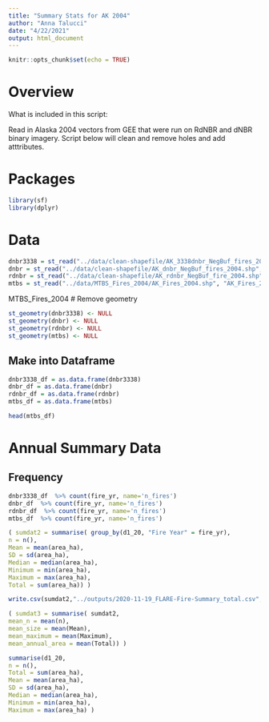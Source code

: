 ```yaml
---
title: "Summary Stats for AK 2004"
author: "Anna Talucci"
date: "4/22/2021"
output: html_document
---
```


```r
knitr::opts_chunk$set(echo = TRUE)
```


# Overview

What is included in this script:

Read in Alaska 2004 vectors from GEE that were run on RdNBR and dNBR binary imagery. Script below will clean and remove holes and add atttributes.


# Packages

```r

library(sf)
library(dplyr)

```


# Data

```r
dnbr3338 = st_read("../data/clean-shapefile/AK_3338dnbr_NegBuf_fires_2004.shp", "AK_3338dnbr_NegBuf_fires_2004")
dnbr = st_read("../data/clean-shapefile/AK_dnbr_NegBuf_fires_2004.shp", "AK_dnbr_NegBuf_fires_2004")
rdnbr = st_read("../data/clean-shapefile/AK_rdnbr_NegBuf_fire_2004.shp", "AK_rdnbr_NegBuf_fire_2004")
mtbs = st_read("../data/MTBS_Fires_2004/AK_Fires_2004.shp", "AK_Fires_2004")
```
MTBS_Fires_2004
# Remove geometry

```r
st_geometry(dnbr3338) <- NULL
st_geometry(dnbr) <- NULL
st_geometry(rdnbr) <- NULL
st_geometry(mtbs) <- NULL
```
## Make into Dataframe

```r
dnbr3338_df = as.data.frame(dnbr3338)
dnbr_df = as.data.frame(dnbr)
rdnbr_df = as.data.frame(rdnbr)
mtbs_df = as.data.frame(mtbs)
```

```r
head(mtbs_df)
```
# Annual Summary Data

## Frequency

```r
dnbr3338_df  %>% count(fire_yr, name='n_fires')
dnbr_df  %>% count(fire_yr, name='n_fires')
rdnbr_df  %>% count(fire_yr, name='n_fires')
mtbs_df  %>% count(fire_yr, name='n_fires')
```



```r
( sumdat2 = summarise( group_by(d1_20, "Fire Year" = fire_yr),
n = n(),
Mean = mean(area_ha),
SD = sd(area_ha),
Median = median(area_ha),
Minimum = min(area_ha),
Maximum = max(area_ha),
Total = sum(area_ha)) )
```

```r
write.csv(sumdat2,"../outputs/2020-11-19_FLARE-Fire-Summary_total.csv", row.names = FALSE)
```

```r
( sumdat3 = summarise( sumdat2,
mean_n = mean(n),
mean_size = mean(Mean),
mean_maximum = mean(Maximum),
mean_annual_area = mean(Total)) ) 
```


```r
summarise(d1_20, 
n = n(),
Total = sum(area_ha),
Mean = mean(area_ha),
SD = sd(area_ha),
Median = median(area_ha),
Minimum = min(area_ha),
Maximum = max(area_ha) ) 
```
